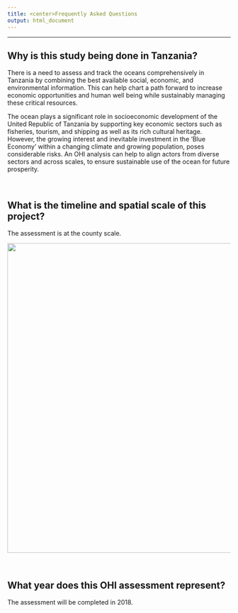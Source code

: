 ```yaml
---
title: <center>Frequently Asked Questions
output: html_document
---
```


<!--- please edit as needed!--->

----

## Why is this study being done in Tanzania?

There is a need to assess and track the oceans comprehensively in Tanzania by combining the best available social, economic, and environmental information. This can help chart a path forward to increase economic opportunities and human well being while sustainably managing these critical resources.

The ocean plays a significant role in socioeconomic development of the United Republic of Tanzania by supporting key economic sectors such as fisheries, tourism, and shipping as well as its rich cultural heritage. However, the growing interest and inevitable investment in the ‘Blue Economy’ within a changing climate and growing population, poses considerable risks. An OHI analysis can help to align actors from diverse sectors and across scales, to ensure sustainable use of the ocean for future prosperity.

<br>

## What is the timeline and spatial scale of this project?

The assessment is at the county scale.

<center><img src="images/counties.png" width="700px"></center>  

<br>

## What year does this OHI assessment represent?  

The assessment will be completed in 2018. 

<br>

